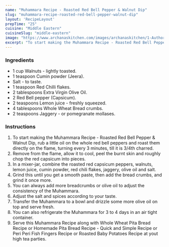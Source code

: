 ---
name: "Muhammara Recipe - Roasted Red Bell Pepper & Walnut Dip"
slug: "muhammara-recipe-roasted-red-bell-pepper-walnut-dip"
layout: 'RecipeLayout'
prepTime: "25"
cuisine: "Middle Eastern"
cuisineSlug: "middle-eastern"
image: "https://www.archanaskitchen.com/images/archanaskitchen/1-Author/sneha-archanaskitchen.com/Muhammara_RecipeRed_Bell_Pepper_and_Walnut_Dip_Recipe_.jpg"
excerpt: "To start making the Muhammara Recipe - Roasted Red Bell Pepper  Walnut Dip, rub a little oil on the whole red bell peppers and roast them directly on the flame, turning every 3 minutes, till it is 34th charred"
---

### Ingredients

- 1 cup Walnuts - lightly toasted.
- 1 teaspoon Cumin powder (Jeera).
- Salt - to taste.
- 1 teaspoon Red Chilli flakes.
- 2 tablespoons Extra Virgin Olive Oil.
- 2 Red Bell pepper (Capsicum).
- 2 teaspoons Lemon juice - freshly squeezed.
- 4 tablespoons Whole Wheat Bread crumbs.
- 2 teaspoons Jaggery - or pomegranate mollases.

### Instructions

1. To start making the Muhammara Recipe - Roasted Red Bell Pepper & Walnut Dip, rub a little oil on the whole red bell peppers and roast them directly on the flame, turning every 3 minutes, till it is 3/4th charred.
1. Remove from the flame, allow it to cool, peel the burnt skin and roughly chop the red capsicum into pieces.
1. In a mixer-jar, combine the roasted red capsicum peppers, walnuts, lemon juice, cumin powder, red chili flakes, jaggery, olive oil and salt.
1. Grind this until you get a smooth paste, then add the bread crumbs, and grind it once more.
1. You can always add more breadcrumbs or olive oil to adjust the consistency of the Muhammara.
1. Adjust the salt and spices according to your taste.
1. Transfer the Muhammara to a bowl and drizzle some more olive oil on top and serve fresh.
1. You can also refrigerate the Muhammara for 3 to 4 days in an air tight container.
1. Serve this Muhammara Recipe along with Whole Wheat Pita Bread Recipe or Homemade Pita Bread Recipe - Quick and Simple Recipe or Peri Peri Fish Fingers Recipe or Roasted Baby Potatoes Recipe at yout high tea parties.
